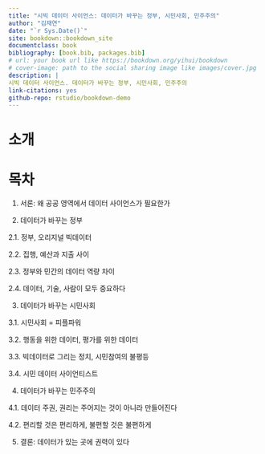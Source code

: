 ```yaml
---
title: "시빅 데이터 사이언스: 데이터가 바꾸는 정부, 시민사회, 민주주의"
author: "김재연"
date: "`r Sys.Date()`"
site: bookdown::bookdown_site
documentclass: book
bibliography: [book.bib, packages.bib]
# url: your book url like https://bookdown.org/yihui/bookdown
# cover-image: path to the social sharing image like images/cover.jpg
description: |
시빅 데이터 사이언스. 데이터가 바꾸는 정부, 시민사회, 민주주의
link-citations: yes
github-repo: rstudio/bookdown-demo
---
```


# 소개

# 목차

1. 서론: 왜 공공 영역에서 데이터 사이언스가 필요한가

2. 데이터가 바꾸는 정부

2.1. 정부, 오리지널 빅데이터

2.2. 집행, 예산과 지출 사이

2.3. 정부와 민간의 데이터 역량 차이

2.4. 데이터, 기술, 사람이 모두 중요하다

3. 데이터가 바꾸는 시민사회

3.1. 시민사회 = 피플파워

3.2. 행동을 위한 데이터, 평가를 위한 데이터

3.3. 빅데이터로 그리는 정치, 시민참여의 불평등  

3.4. 시민 데이터 사이언티스트

4. 데이터가 바꾸는 민주주의

4.1. 데이터 주권, 권리는 주어지는 것이 아니라 만들어진다

4.2. 편리할 것은 편리하게, 불편할 것은 불편하게 

5. 결론: 데이터가 있는 곳에 권력이 있다

